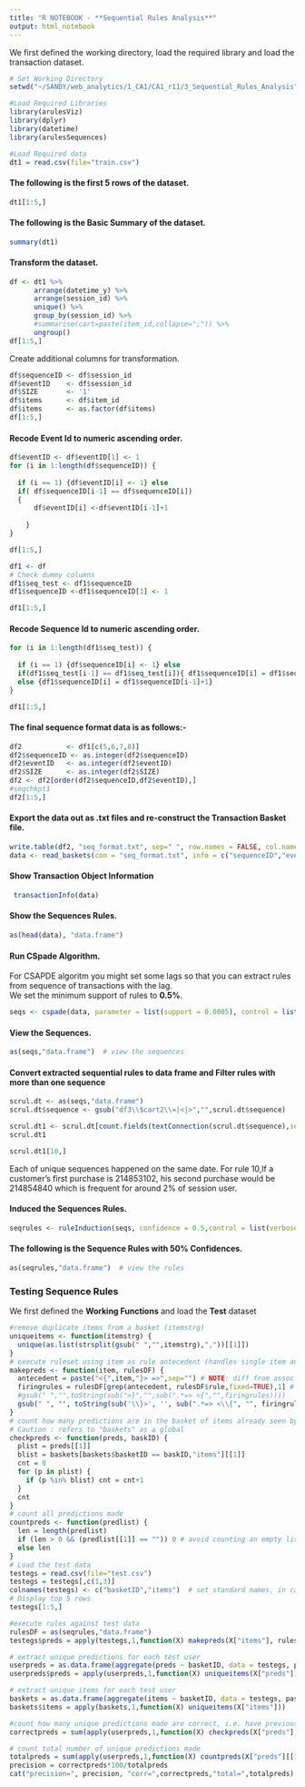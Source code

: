 ```yaml
---
title: "R NOTEBOOK - **Sequential Rules Analysis**"
output: html_notebook
---
```


We first defined the working directory, load the required library and load the transaction dataset.   
```r
# Set Working Directory
setwd("~/SANDY/web_analytics/1_CA1/CA1_r11/3_Sequential_Rules_Analysis")

#Load Required Libraries
library(arulesViz)
library(dplyr)
library(datetime)
library(arulesSequences)

#Load Required data 
dt1 = read.csv(file="train.csv")

```

#### The following is the first **5** rows of the dataset.
```r
dt1[1:5,]
```

#### The following is the **Basic Summary** of the dataset.
```r
summary(dt1)
```

#### Transform the dataset.
```r
df <- dt1 %>%
      arrange(datetime_y) %>%
      arrange(session_id) %>%
      unique() %>%
      group_by(session_id) %>%
      #summarise(cart=paste(item_id,collapse=";")) %>%
      ungroup()
df[1:5,]
```
Create additional columns for transformation. 
```r
df$sequenceID <- df$session_id
df$eventID    <- df$session_id
df$SIZE       <- '1'
df$items      <- df$item_id
df$items      <- as.factor(df$items)
df[1:5,]
```

#### Recode **Event Id** to numeric ascending order.
```r
df$eventID <- df$eventID[1] <- 1
for (i in 1:length(df$sequenceID)) {
  
  if (i == 1) {df$eventID[i] <- 1} else
  if( df$sequenceID[i-1] == df$sequenceID[i])
  {
      df$eventID[i] <-df$eventID[i-1]+1 
    
    }
}
```
```r
df[1:5,]
```

```r
df1 <- df
# Check dummy columns
df1$seq_test <- df1$sequenceID
df1$sequenceID <-df1$sequenceID[1] <- 1

df1[1:5,]
```

#### Recode **Sequence Id** to numeric ascending order.
```r
for (i in 1:length(df1$seq_test)) {
  
  if (i == 1) {df$sequenceID[i] <- 1} else 
  if(df1$seq_test[i-1] == df1$seq_test[i]){ df1$sequenceID[i] = df1$sequenceID[i-1] }
  else {df1$sequenceID[i] = df1$sequenceID[i-1]+1}
}
```
```r
df1[1:5,]
```

#### The **final sequence format** data is as follows:-
```r
df2           <- df1[c(5,6,7,8)]
df2$sequenceID <- as.integer(df2$sequenceID)
df2$eventID   <- as.integer(df2$eventID)
df2$SIZE      <- as.integer(df2$SIZE)
df2 <- df2[order(df2$sequenceID,df2$eventID),]
#seqchkpt1
df2[1:5,]
```

#### Export the data out as **.txt** files and re-construct the **Transaction Basket** file.
```r
write.table(df2, "seq_format.txt", sep=" ", row.names = FALSE, col.names = FALSE, quote = FALSE)
data <- read_baskets(con = "seq_format.txt", info = c("sequenceID","eventID","SIZE"))
```

#### Show **Transaction Object** Information
```r
 transactionInfo(data)
```

#### Show the **Sequences Rules**.
```r
as(head(data), "data.frame")
```

#### Run **CSpade Algorithm**.    
For CSAPDE algoritm you might set some lags so that you can extract rules from sequence of transactions with the lag.   
We set the minimum support of rules to **0.5%**.
```r
seqs <- cspade(data, parameter = list(support = 0.0005), control = list(verbose = TRUE))
```

#### View the **Sequences**.
```r
as(seqs,"data.frame")  # view the sequences
```

#### Convert extracted sequential rules to data frame and Filter rules with more than one sequence
```r
scrul.dt <- as(seqs,"data.frame")
scrul.dt$sequence <- gsub("df3\\$cart2\\=|<|>","",scrul.dt$sequence)

scrul.dt1 <- scrul.dt[count.fields(textConnection(scrul.dt$sequence),sep = ",")>1,]
scrul.dt1
```

```r
scrul.dt1[10,]
```
Each of unique sequences happened on the same date. For rule 10,If a customer’s first purchase is 214853102, his second purchase would be 214854840 which is frequent for around 2% of session user.

#### Induced the Sequences Rules.
```r
seqrules <- ruleInduction(seqs, confidence = 0.5,control = list(verbose = TRUE))
```

#### The following is the **Sequence Rules with 50% Confidences**.
```r
as(seqrules,"data.frame")  # view the rules
```

### **Testing Sequence Rules**    
We first defined the **Working Functions** and load the **Test** dataset
```r
#remove duplicate items from a basket (itemstrg)
uniqueitems <- function(itemstrg) {
  unique(as.list(strsplit(gsub(" ","",itemstrg),","))[[1]])
}
# execute ruleset using item as rule antecedent (handles single item antecedents only)
makepreds <- function(item, rulesDF) {
  antecedent = paste("<{",item,"}> =>",sep="") # NOTE: diff from assoc analysis same fn
  firingrules = rulesDF[grep(antecedent, rulesDF$rule,fixed=TRUE),1] # rules is now rule
  #gsub(" ","",toString(sub(">}","",sub(".*=> <{","",firingrules))))
  gsub(" ", "", toString(sub('\\}>', '', sub(".*=> <\\{", "", firingrules))))
}
# count how many predictions are in the basket of items already seen by that user 
# Caution : refers to "baskets" as a global
checkpreds <- function(preds, baskID) {
  plist = preds[[1]]
  blist = baskets[baskets$basketID == baskID,"items"][[1]]
  cnt = 0 
  for (p in plist) {
    if (p %in% blist) cnt = cnt+1
  }
  cnt
}
# count all predictions made
countpreds <- function(predlist) {
  len = length(predlist)
  if (len > 0 && (predlist[[1]] == "")) 0 # avoid counting an empty list
  else len
}
# Load the test data
testegs = read.csv(file="test.csv")
testegs = testegs[,c(1,3)]
colnames(testegs) <- c("basketID","items")  # set standard names, in case they are different in the data file
# Display top 5 rows
testegs[1:5,]
```

```r
#execute rules against test data
rulesDF = as(seqrules,"data.frame")
testegs$preds = apply(testegs,1,function(X) makepreds(X["items"], rulesDF))

# extract unique predictions for each test user
userpreds = as.data.frame(aggregate(preds ~ basketID, data = testegs, paste, collapse=","))
userpreds$preds = apply(userpreds,1,function(X) uniqueitems(X["preds"]))

# extract unique items for each test user
baskets = as.data.frame(aggregate(items ~ basketID, data = testegs, paste, collapse=","))
baskets$items = apply(baskets,1,function(X) uniqueitems(X["items"]))

#count how many unique predictions made are correct, i.e. have previously been bought (or rated highly) by the user
correctpreds = sum(apply(userpreds,1,function(X) checkpreds(X["preds"],X["basketID"])))

# count total number of unique predictions made
totalpreds = sum(apply(userpreds,1,function(X) countpreds(X["preds"][[1]]))) 
precision = correctpreds*100/totalpreds
cat("precision=", precision, "corr=",correctpreds,"total=",totalpreds)
```
